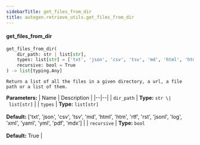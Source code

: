 ```yaml
---
sidebarTitle: get_files_from_dir
title: autogen.retrieve_utils.get_files_from_dir
---
```


<code class="doc-symbol doc-symbol-heading doc-symbol-function"></code>
#### get_files_from_dir

```python
get_files_from_dir(
    dir_path: str | list[str],
    types: list[str] = ['txt', 'json', 'csv', 'tsv', 'md', 'html', 'htm', 'rtf', 'rst', 'jsonl', 'log', 'xml', 'yaml', 'yml', 'pdf', 'mdx'],
    recursive: bool = True
) -> list[typing.Any]
```

    Return a list of all the files in a given directory, a url, a file path or a list of them.

<b>Parameters:</b>
| Name | Description |
|--|--|
| `dir_path` | **Type:** `str \| list[str]` |
| `types` | **Type:** `list[str]`<br/><br/>**Default:** ['txt', 'json', 'csv', 'tsv', 'md', 'html', 'htm', 'rtf', 'rst', 'jsonl', 'log', 'xml', 'yaml', 'yml', 'pdf', 'mdx'] |
| `recursive` | **Type:** `bool`<br/><br/>**Default:** True |

<br />